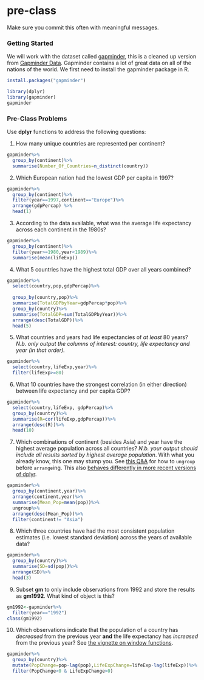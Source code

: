 # pre-class


Make sure you commit this often with meaningful messages. 


### Getting Started


We will work with the dataset called [gapminder](https://github.com/jennybc/gapminder), this is a cleaned up version from [Gapminder Data](http://www.gapminder.org/data/). Gapminder contains a lot of great data on all of the nations of the world. We first need to install the gapminder package in R. 

```r
install.packages("gapminder")
```



```r
library(dplyr)
library(gapminder)
gapminder
```



### Pre-Class Problems

Use **dplyr** functions to address the following questions:

1. How many unique countries are represented per continent?
```r

gapminder%>%
  group_by(continent)%>%
  summarise(Number_Of_Countries=n_distinct(country))
```



2. Which European nation had the lowest GDP per capita in 1997? 
```r
gapminder%>%
  group_by(continent)%>%
  filter(year==1997,continent=="Europe")%>%
  arrange(gdpPercap) %>%
  head(1)

```
3. According to the data available, what was the average life expectancy across each continent in the 1980s?

```r
gapminder%>%
  group_by(continent)%>%
  filter(year>=1980,year<1989)%>%
  summarise(mean(lifeExp))
```

4. What 5 countries have the highest total GDP over all years combined?
```r
gapminder%>%
  select(country,pop,gdpPercap)%>%
  
  group_by(country,pop)%>%
  summarise(TotalGDPbyYear=gdpPercap*pop)%>%
  group_by(country)%>%
  summarise(TotalGDP=sum(TotalGDPbyYear))%>%
  arrange(desc(TotalGDP))%>%
  head(5)
```

5. What countries and years had life expectancies of _at least_ 80 years? _N.b. only output the columns of interest: country, life expectancy and year (in that order)._
```r
gapminder%>%
  select(country,lifeExp,year)%>%
  filter(lifeExp>=80)
```


6. What 10 countries have the strongest correlation (in either direction) between life expectancy and per capita GDP?
```r
gapminder%>%
  select(country,lifeExp, gdpPercap)%>%
  group_by(country)%>%
  summarise(R=cor(lifeExp,gdpPercap))%>%
  arrange(desc(R))%>%
  head(10)
```

7. Which combinations of continent (besides Asia) and year have the highest average population across all countries? _N.b. your output should include all results sorted by highest average population_. With what you already know, this one may stump you. See [this Q&A](http://stackoverflow.com/q/27207963/654296) for how to `ungroup` before `arrange`ing. This also [behaves differently in more recent versions of dplyr](https://github.com/hadley/dplyr/releases/tag/v0.5.0).

```r
gapminder%>%
  group_by(continent,year)%>%
  arrange(continent,year)%>%
  summarise(Mean_Pop=mean(pop))%>%
  ungroup%>%
  arrange(desc(Mean_Pop))%>%
  filter(continent!= "Asia")

```

8. Which three countries have had the most consistent population estimates (i.e. lowest standard deviation) across the years of available data? 
```r
gapminder%>%
  group_by(country)%>%
  summarise(SD=sd(pop))%>%
  arrange(SD)%>%
  head(3)
```


9. Subset **gm** to only include observations from 1992 and store the results as **gm1992**. What kind of object is this?
```r
gm1992<-gapminder%>%
  filter(year=="1992")
class(gm1992)
```

10. Which observations indicate that the population of a country has *decreased* from the previous year **and** the life expectancy has *increased* from the previous year? See [the vignette on window functions](https://cran.r-project.org/web/packages/dplyr/vignettes/window-functions.html).

```r
gapminder%>%
  group_by(country)%>%
  mutate(PopChange=pop-lag(pop),LifeExpChange=lifeExp-lag(lifeExp))%>%
  filter(PopChange<0 & LifeExpChange>0)
```
  

